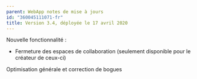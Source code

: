 ```yaml
---
parent: WebApp notes de mise à jours
id: "360045111071-fr"
title: Version 3.4, déployée le 17 avril 2020
---
```

Nouvelle fonctionnalité :

- Fermeture des espaces de collaboration (seulement disponible pour le créateur de ceux-ci)

Optimisation générale et correction de bogues
